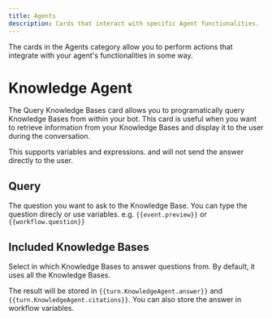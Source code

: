 ```yaml
---
title: Agents
description: Cards that interact with specific Agent functionalities.
---
```


The cards in the Agents category allow you to perform actions that integrate with your agent's functionalities in some way.

# Knowledge Agent

The Query Knowledge Bases card allows you to programatically query Knowledge Bases from within your bot. This card is useful when you want to retrieve information from your Knowledge Bases and display it to the user during the conversation.

This supports variables and expressions. and will not send the answer directly to the user.

## Query

The question you want to ask to the Knowledge Base. You can type the question direcly or use variables. e.g. `{{event.preview}}` or `{{workflow.question}}`

## Included Knowledge Bases

Select in which Knowledge Bases to answer questions from. By default, it uses all the Knowledge Bases.

The result will be stored in `{{turn.KnowledgeAgent.answer}}` and `{{turn.KnowledgeAgent.citations}}`. You can also store the answer in workflow variables.
